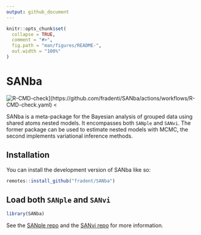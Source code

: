 ```yaml
---
output: github_document
---
```


<!-- README.md is generated from README.Rmd. Please edit that file -->

```r
knitr::opts_chunk$set(
  collapse = TRUE,
  comment = "#>",
  fig.path = "man/figures/README-",
  out.width = "100%"
)
```

# SANba

<!-- badges: start -->
![R-CMD-check](https://github.com/fradenti/SANba/actions/workflows/R-CMD-check.yaml/badge.svg)](https://github.com/fradenti/SANba/actions/workflows/R-CMD-check.yaml)
<<!-- badges: end -->

SANba is a meta-package for the Bayesian analysis of grouped data using shared atoms nested models. It encompasses both `SANple` and `SANvi`. The former package can be used to estimate nested models with MCMC, the second implements variational inference methods.

## Installation

You can install the development version of SANba like so:

```r
remotes::install_github("fradent/SANba")
```

## Load both `SANple` and `SANvi`

```r
library(SANba)
```

See the [SANple repo](https://github.com/laura-dangelo/SANple) and the [SANvi repo](https://github.com/fradenti/SANvi) for more information.

